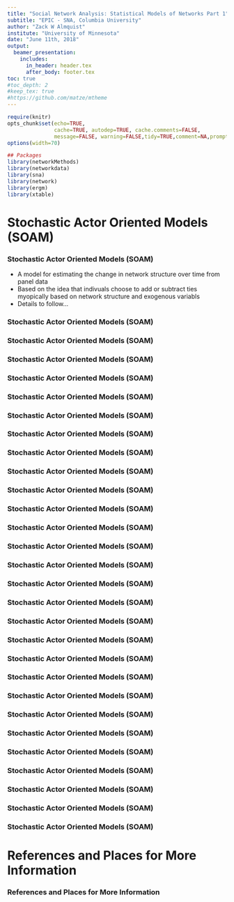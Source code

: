 ```yaml
---
title: "Social Network Analysis: Statistical Models of Networks Part 1"
subtitle: "EPIC - SNA, Columbia University"
author: "Zack W Almquist"
institute: "University of Minnesota"
date: "June 11th, 2018"
output: 
  beamer_presentation:
    includes:
      in_header: header.tex
      after_body: footer.tex
toc: true
#toc_depth: 2
#keep_tex: true
#https://github.com/matze/mtheme
---
```


```r
require(knitr)
opts_chunk$set(echo=TRUE,
               cache=TRUE, autodep=TRUE, cache.comments=FALSE,
               message=FALSE, warning=FALSE,tidy=TRUE,comment=NA,prompt=FALSE)
options(width=70)

## Packages
library(networkMethods)
library(networkdata)
library(sna)
library(network)
library(ergm)
library(xtable)

```

# Stochastic Actor Oriented Models (SOAM)

### Stochastic Actor Oriented Models (SOAM)

\begin{center}
\textbf{Stoachastic Actor Oriented Model}
\end{center}

- A model for estimating the change in network structure over time from panel data
- Based on the idea that indivuals choose to add or subtract ties myopically based on network structure and exogenous variabls
- Details to follow...



### Stochastic Actor Oriented Models (SOAM)

\begin{textblock*}{100mm}(-5mm,-.4\textheight)
\includegraphics[width=1.1\linewidth]{figures/aom1}

\tiny{jimi adams. EPIC - SNA 2017. Columbia University}
\tiny{Origin: Snijders TAB, van de Bunt G, Steglich CEG. Introduction to Stochastic Actor-Based Models for Network Dynamics. Social Networks 2010;32:44-60.}
\end{textblock*}

### Stochastic Actor Oriented Models (SOAM)

\begin{textblock*}{100mm}(-5mm,-.4\textheight)
\includegraphics[width=1.1\linewidth]{figures/aom2}

\tiny{jimi adams. EPIC - SNA 2017. Columbia University}
\tiny{Origin: Snijders TAB, van de Bunt G, Steglich CEG. Introduction to Stochastic Actor-Based Models for Network Dynamics. Social Networks 2010;32:44-60.}
\end{textblock*}

### Stochastic Actor Oriented Models (SOAM)

\begin{textblock*}{100mm}(-5mm,-.4\textheight)
\includegraphics[width=1.1\linewidth]{figures/aom3}

\tiny{jimi adams. EPIC - SNA 2017. Columbia University}
\tiny{Origin: Snijders TAB, van de Bunt G, Steglich CEG. Introduction to Stochastic Actor-Based Models for Network Dynamics. Social Networks 2010;32:44-60.}
\end{textblock*}

### Stochastic Actor Oriented Models (SOAM)

\begin{textblock*}{100mm}(-5mm,-.4\textheight)
\includegraphics[width=1.1\linewidth]{figures/aom4}

\tiny{jimi adams. EPIC - SNA 2017. Columbia University}
\tiny{Origin: Snijders TAB, van de Bunt G, Steglich CEG. Introduction to Stochastic Actor-Based Models for Network Dynamics. Social Networks 2010;32:44-60.}
\end{textblock*}

### Stochastic Actor Oriented Models (SOAM)

\begin{textblock*}{100mm}(-5mm,-.4\textheight)
\includegraphics[width=1.1\linewidth]{figures/aom5}

\tiny{jimi adams. EPIC - SNA 2017. Columbia University}
\tiny{Origin: Snijders TAB, van de Bunt G, Steglich CEG. Introduction to Stochastic Actor-Based Models for Network Dynamics. Social Networks 2010;32:44-60.}
\end{textblock*}

### Stochastic Actor Oriented Models (SOAM)

\begin{textblock*}{100mm}(-5mm,-.4\textheight)
\includegraphics[width=1.1\linewidth]{figures/aom6}

\tiny{jimi adams. EPIC - SNA 2017. Columbia University}
\tiny{Origin: Snijders TAB, van de Bunt G, Steglich CEG. Introduction to Stochastic Actor-Based Models for Network Dynamics. Social Networks 2010;32:44-60.}
\end{textblock*}

### Stochastic Actor Oriented Models (SOAM)

\begin{textblock*}{100mm}(-5mm,-.4\textheight)
\includegraphics[width=1.1\linewidth]{figures/aom7}

\tiny{jimi adams. EPIC - SNA 2017. Columbia University}
\tiny{Origin: Snijders TAB, van de Bunt G, Steglich CEG. Introduction to Stochastic Actor-Based Models for Network Dynamics. Social Networks 2010;32:44-60.}
\end{textblock*}

### Stochastic Actor Oriented Models (SOAM)

\begin{textblock*}{100mm}(-5mm,-.4\textheight)
\includegraphics[width=1.1\linewidth]{figures/aom8}

\tiny{jimi adams. EPIC - SNA 2017. Columbia University}
\tiny{Origin: Snijders TAB, van de Bunt G, Steglich CEG. Introduction to Stochastic Actor-Based Models for Network Dynamics. Social Networks 2010;32:44-60.}
\end{textblock*}

### Stochastic Actor Oriented Models (SOAM)

\begin{textblock*}{100mm}(-5mm,-.4\textheight)
\includegraphics[width=1.1\linewidth]{figures/aom9}

\tiny{jimi adams. EPIC - SNA 2017. Columbia University}
\tiny{Origin: Snijders TAB, van de Bunt G, Steglich CEG. Introduction to Stochastic Actor-Based Models for Network Dynamics. Social Networks 2010;32:44-60.}
\end{textblock*}

### Stochastic Actor Oriented Models (SOAM)

\begin{textblock*}{100mm}(-5mm,-.4\textheight)
\includegraphics[width=1.1\linewidth]{figures/aom10}

\tiny{jimi adams. EPIC - SNA 2017. Columbia University}
\tiny{Origin: Snijders TAB, van de Bunt G, Steglich CEG. Introduction to Stochastic Actor-Based Models for Network Dynamics. Social Networks 2010;32:44-60.}
\end{textblock*}

### Stochastic Actor Oriented Models (SOAM)

\begin{textblock*}{100mm}(-5mm,-.4\textheight)
\includegraphics[width=1.1\linewidth]{figures/aom11}

\tiny{jimi adams. EPIC - SNA 2017. Columbia University}
\tiny{Origin: Snijders TAB, van de Bunt G, Steglich CEG. Introduction to Stochastic Actor-Based Models for Network Dynamics. Social Networks 2010;32:44-60.}
\end{textblock*}

### Stochastic Actor Oriented Models (SOAM)

\begin{textblock*}{100mm}(-5mm,-.4\textheight)
\includegraphics[width=1.1\linewidth]{figures/aom12}

\tiny{jimi adams. EPIC - SNA 2017. Columbia University}
\tiny{Origin: Snijders TAB, van de Bunt G, Steglich CEG. Introduction to Stochastic Actor-Based Models for Network Dynamics. Social Networks 2010;32:44-60.}
\end{textblock*}

### Stochastic Actor Oriented Models (SOAM)

\begin{textblock*}{100mm}(-5mm,-.4\textheight)
\includegraphics[width=1.1\linewidth]{figures/aom13}

\tiny{jimi adams. EPIC - SNA 2017. Columbia University}
\tiny{Origin: Snijders TAB, van de Bunt G, Steglich CEG. Introduction to Stochastic Actor-Based Models for Network Dynamics. Social Networks 2010;32:44-60.}
\end{textblock*}

### Stochastic Actor Oriented Models (SOAM)

\begin{textblock*}{100mm}(-5mm,-.4\textheight)
\includegraphics[width=1.1\linewidth]{figures/aom14}

\tiny{jimi adams. EPIC - SNA 2017. Columbia University}
\tiny{Origin: Snijders TAB, van de Bunt G, Steglich CEG. Introduction to Stochastic Actor-Based Models for Network Dynamics. Social Networks 2010;32:44-60.}
\end{textblock*}

### Stochastic Actor Oriented Models (SOAM)

\begin{textblock*}{100mm}(-5mm,-.4\textheight)
\includegraphics[width=1.1\linewidth]{figures/aom15}

\tiny{jimi adams. EPIC - SNA 2017. Columbia University}
\tiny{Origin: Snijders TAB, van de Bunt G, Steglich CEG. Introduction to Stochastic Actor-Based Models for Network Dynamics. Social Networks 2010;32:44-60.}
\end{textblock*}

### Stochastic Actor Oriented Models (SOAM)

\begin{textblock*}{100mm}(-5mm,-.4\textheight)
\includegraphics[width=1.1\linewidth]{figures/aom16}

\tiny{jimi adams. EPIC - SNA 2017. Columbia University}
\tiny{Origin: Snijders TAB, van de Bunt G, Steglich CEG. Introduction to Stochastic Actor-Based Models for Network Dynamics. Social Networks 2010;32:44-60.}
\end{textblock*}

### Stochastic Actor Oriented Models (SOAM)

\begin{textblock*}{100mm}(-5mm,-.4\textheight)
\includegraphics[width=1.1\linewidth]{figures/aom17}

\tiny{jimi adams. EPIC - SNA 2017. Columbia University}
\tiny{Origin: Snijders TAB, van de Bunt G, Steglich CEG. Introduction to Stochastic Actor-Based Models for Network Dynamics. Social Networks 2010;32:44-60.}
\end{textblock*}

### Stochastic Actor Oriented Models (SOAM)

\begin{textblock*}{100mm}(-5mm,-.4\textheight)
\includegraphics[width=1.1\linewidth]{figures/aom18}

\tiny{jimi adams. EPIC - SNA 2017. Columbia University}
\tiny{Origin: Snijders TAB, van de Bunt G, Steglich CEG. Introduction to Stochastic Actor-Based Models for Network Dynamics. Social Networks 2010;32:44-60.}
\end{textblock*}

### Stochastic Actor Oriented Models (SOAM)

\begin{textblock*}{100mm}(-5mm,-.4\textheight)
\includegraphics[width=1.1\linewidth]{figures/aom19}

\tiny{jimi adams. EPIC - SNA 2017. Columbia University}
\tiny{Origin: Snijders TAB, van de Bunt G, Steglich CEG. Introduction to Stochastic Actor-Based Models for Network Dynamics. Social Networks 2010;32:44-60.}
\end{textblock*}

### Stochastic Actor Oriented Models (SOAM)

\begin{textblock*}{100mm}(-5mm,-.4\textheight)
\includegraphics[width=1.1\linewidth]{figures/aom20}

\tiny{jimi adams. EPIC - SNA 2017. Columbia University}
\tiny{Origin: Snijders TAB, van de Bunt G, Steglich CEG. Introduction to Stochastic Actor-Based Models for Network Dynamics. Social Networks 2010;32:44-60.}
\end{textblock*}

### Stochastic Actor Oriented Models (SOAM)

\begin{textblock*}{100mm}(-5mm,-.4\textheight)
\includegraphics[width=1.1\linewidth]{figures/aom21}

\tiny{jimi adams. EPIC - SNA 2017. Columbia University}
\tiny{Origin: Snijders TAB, van de Bunt G, Steglich CEG. Introduction to Stochastic Actor-Based Models for Network Dynamics. Social Networks 2010;32:44-60.}
\end{textblock*}

### Stochastic Actor Oriented Models (SOAM)

\begin{textblock*}{100mm}(-5mm,-.4\textheight)
\includegraphics[width=1.1\linewidth]{figures/aom22}

\tiny{jimi adams. EPIC - SNA 2017. Columbia University}
\tiny{Origin: Snijders TAB, van de Bunt G, Steglich CEG. Introduction to Stochastic Actor-Based Models for Network Dynamics. Social Networks 2010;32:44-60.}
\end{textblock*}

### Stochastic Actor Oriented Models (SOAM)

\begin{textblock*}{100mm}(-5mm,-.4\textheight)
\includegraphics[width=1.1\linewidth]{figures/aom23}

\tiny{jimi adams. EPIC - SNA 2017. Columbia University}
\tiny{Origin: Snijders TAB, van de Bunt G, Steglich CEG. Introduction to Stochastic Actor-Based Models for Network Dynamics. Social Networks 2010;32:44-60.}
\end{textblock*}

### Stochastic Actor Oriented Models (SOAM)

\begin{textblock*}{100mm}(-5mm,-.4\textheight)
\includegraphics[width=1.1\linewidth]{figures/aom24}

\tiny{jimi adams. EPIC - SNA 2017. Columbia University}
\tiny{Origin: Snijders TAB, van de Bunt G, Steglich CEG. Introduction to Stochastic Actor-Based Models for Network Dynamics. Social Networks 2010;32:44-60.}
\end{textblock*}

### Stochastic Actor Oriented Models (SOAM)

\begin{textblock*}{100mm}(-5mm,-.4\textheight)
\includegraphics[width=1.1\linewidth]{figures/aom25}

\tiny{jimi adams. EPIC - SNA 2017. Columbia University}
\tiny{Origin: Snijders TAB, van de Bunt G, Steglich CEG. Introduction to Stochastic Actor-Based Models for Network Dynamics. Social Networks 2010;32:44-60.}
\end{textblock*}

### Stochastic Actor Oriented Models (SOAM)

\begin{textblock*}{100mm}(-5mm,-.4\textheight)
\includegraphics[width=1.1\linewidth]{figures/aom26}

\tiny{jimi adams. EPIC - SNA 2017. Columbia University}
\tiny{Origin: Snijders TAB, van de Bunt G, Steglich CEG. Introduction to Stochastic Actor-Based Models for Network Dynamics. Social Networks 2010;32:44-60.}
\end{textblock*}

### Stochastic Actor Oriented Models (SOAM)

\begin{textblock*}{100mm}(-5mm,-.4\textheight)
\includegraphics[width=1.1\linewidth]{figures/aom27}

\tiny{jimi adams. EPIC - SNA 2017. Columbia University}
\tiny{Origin: Snijders TAB, van de Bunt G, Steglich CEG. Introduction to Stochastic Actor-Based Models for Network Dynamics. Social Networks 2010;32:44-60.}
\end{textblock*}

### Stochastic Actor Oriented Models (SOAM)

\begin{textblock*}{100mm}(-5mm,-.4\textheight)
\includegraphics[width=1.1\linewidth]{figures/aom28}

\tiny{jimi adams. EPIC - SNA 2017. Columbia University}
\tiny{Origin: Snijders TAB, van de Bunt G, Steglich CEG. Introduction to Stochastic Actor-Based Models for Network Dynamics. Social Networks 2010;32:44-60.}
\end{textblock*}



# References and Places for More Information 

### References and Places for More Information {.allowframebreaks}


